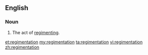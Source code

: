==English==

===Noun===
{{en-noun|s|-}}

#The act of [[regiment]]ing.

[[et:regimentation]]
[[my:regimentation]]
[[ta:regimentation]]
[[vi:regimentation]]
[[zh:regimentation]]
